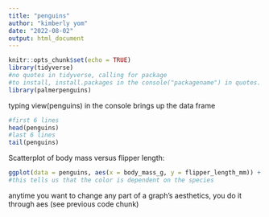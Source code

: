 ```yaml
---
title: "penguins"
author: "kimberly yom"
date: "2022-08-02"
output: html_document
---
```


```r
knitr::opts_chunk$set(echo = TRUE)
library(tidyverse)
#no quotes in tidyverse, calling for package
#to install, install.packages in the console("packagename") in quotes. Just typed in console install.packages("palmerpenguins), so now I can call for it
library(palmerpenguins)
```

typing view(penguins) in the console brings up the data frame

```r
#first 6 lines
head(penguins)
#last 6 lines
tail(penguins)
```

Scatterplot of body mass versus flipper length:

```r
ggplot(data = penguins, aes(x = body_mass_g, y = flipper_length_mm)) + geom_point(aes(color = species))
#this tells us that the color is dependent on the species
```

anytime you want to change any part of a graph's aesthetics, you do it through aes (see previous code chunk)